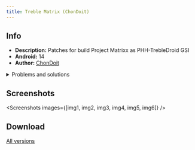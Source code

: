 ```yaml
---
title: Treble Matrix (ChonDoit)
---
```


[//]: Components


[//]: Images


## Info
- **Description:** Patches for build Project Matrixx as PHH-TrebleDroid GSI
- **Android:** 14
- **Author:** [ChonDoit](https://github.com/ChonDoit)

<details>
    <summary>Problems and solutions</summary>

    ### Initial setup
    **Problem:** The initial setup of the phone is buggy

    **Solution:** Press the “Always” button many times. If that doesn't help, reboot phone

    ### Brightness
    **Problem:** Brightness is not adjusted smoothly and at large intervals

    **Solution:** Press the “Always” button many times. If that doesn't help, reboot phone

    ## Screenshots
    **Problem:** Save screenshots don't work

    **Solution:** -

    ## Camera
    **Problem:** Pre-installed camera does not work

    **Solution:** Install a third-party camera.

    ## Battery Saver
    **Problem:** "Battery Saver" not working

    **Solution:** -

    ## Device Controls
    **Problem:** "Device Controls" not working

    **Solution:** -

    ## Random errors messages
    **Problem:** From time to time, errors pop up that do not affect functionality

    **Solution:** -
</details>


## Screenshots
<Screenshots
    images={[img1, img2, img3, img4, img5, img6]}
/>

## Download
[All versions](https://github.com/ChonDoit/treble_matrixx_patches/releases/tag/A14)